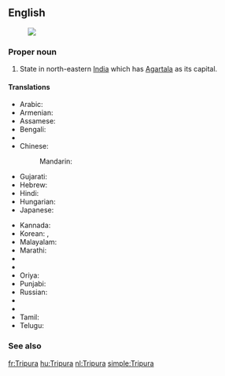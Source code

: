 ==English==
{{wikipedia}}
[[Image:Tripura in India (disputed hatched).svg|thumb|]]
===Proper noun===
{{en-proper noun}}

# State in north-eastern [[India]] which has [[Agartala]] as its capital.

====Translations====
{{trans-top|state}}
* Arabic: {{t-|ar|ترايبورا|f|tr=tribūra}}
* Armenian: {{t-|hy|Տրիպուրա|tr=Tripura}}
* Assamese: {{t|as|ত্ৰিপুৰা|sc=Beng}}
* Bengali: {{t-|bn|ত্রিপুরা|sc=Beng}}
* {{trreq|hne}}
* Chinese:
*: Mandarin: {{t|cmn|特里普拉邦|tr=Tèlǐpǔlā-bāng|sc=Hani}}
* Gujarati: {{t|gu|ત્રિપુરા|sc=Gujr}}
* Hebrew: {{t-|he|טריפורה}}
* Hindi: {{t+|hi|त्रिपुरा|tr=tripurā}}
* Hungarian: {{t|hu|Tripura}}
* Japanese: {{t-|ja|トリプラ|tr=Toripura}}
{{trans-mid}}
* Kannada: {{t|kn|ತ್ರಿಪುರ|sc=Knda}}
* Korean: {{t|ko|트리푸라 주|sc=Kore}}, {{t|ko|트리푸라|sc=Kore}}
* Malayalam: {{t|ml|ത്രിപുര|sc=Mlym}}
* Marathi: {{t|mr|त्रिपुरा|sc=Deva}}
* {{trreq|lus}}
* {{trreq|ne}}
* Oriya: {{t|or|ତ୍ରିପୁରା|sc=Orya}}
* Punjabi: {{t|pa|ਤ੍ਰਿਪੁਰਾ|sc=Guru}}
* Russian: {{t-|ru|Трипура|f|tr=Tripúra}}
* {{trreq|sat}}
* {{trreq|sip}}
* Tamil: {{t|ta|திரிபுரா|sc=Taml}}
* Telugu: {{t+|te|త్రిపుర|tr=tripura}}
{{trans-bottom}}

===See also===
{{list|en|states of India}}


[[fr:Tripura]]
[[hu:Tripura]]
[[nl:Tripura]]
[[simple:Tripura]]